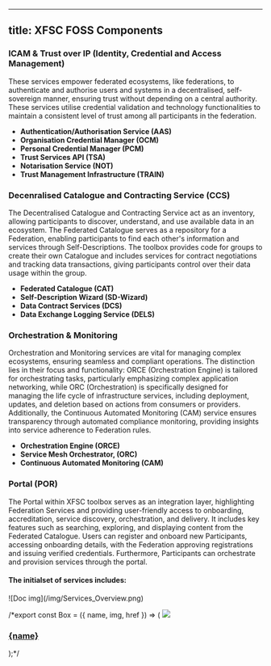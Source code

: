 
---
title: XFSC FOSS Components
---

### ICAM & Trust over IP (Identity, Credential and Access Management)

These services empower federated ecosystems, like federations, to authenticate and authorise users and systems in a decentralised, self-sovereign manner, ensuring trust without depending on a central authority. These services utilise credential validation and technology functionalities to maintain a consistent level of trust among all participants in the federation.

- **Authentication/Authorisation Service (AAS)**
- **Organisation Credential Manager (OCM)**
- **Personal Credential Manager (PCM)**
- **Trust Services API (TSA)**
- **Notarisation Service (NOT)**
- **Trust Management Infrastructure (TRAIN)**

### Decenralised Catalogue and Contracting Service (CCS)

The Decentralised Catalogue and Contracting Service act as an inventory, allowing participants to discover, understand, and use available data in an ecosystem. The Federated Catalogue serves as a repository for a Federation, enabling participants to find each other's information and services through Self-Descriptions. The toolbox provides code for groups to create their own Catalogue and includes services for contract negotiations and tracking data transactions, giving participants control over their data usage within the group.

- **Federated Catalogue (CAT)**
- **Self-Description Wizard (SD-Wizard)**
- **Data Contract Services (DCS)**
- **Data Exchange Logging Service (DELS)**

### Orchestration & Monitoring

Orchestration and Monitoring services are vital for managing complex ecosystems, ensuring seamless and compliant operations. The distinction lies in their focus and functionality: ORCE (Orchestration Engine) is tailored for orchestrating tasks, particularly emphasizing complex application networking, while ORC (Orchestration) is specifically designed for managing the life cycle of infrastructure services, including deployment, updates, and deletion based on actions from consumers or providers. Additionally, the Continuous Automated Monitoring (CAM) service ensures transparency through automated compliance monitoring, providing insights into service adherence to Federation rules.

- **Orchestration Engine (ORCE)**
- **Service Mesh Orchestrator, (ORC)**
- **Continuous Automated Monitoring (CAM)**

### Portal (POR)

The Portal within XFSC toolbox serves as an integration layer, highlighting Federation Services and providing user-friendly access to onboarding, accreditation, service discovery, orchestration, and delivery. It includes key features such as searching, exploring, and displaying content from the Federated Catalogue. Users can register and onboard new Participants, accessing onboarding details, with the Federation approving registrations and issuing verified credentials. Furthermore, Participants can orchestrate and provision services through the portal.

#### The initialset of services includes: 

<div class="text-center">![Doc img](/img/Services_Overview.png)</div>

/*export const Box = ({ name, img, href }) => (
<a class="box-container" href={href}>
<img src={img} />

<h3>{name}</h3>
</a>
);*/

<div class="img-container">
  <Box
    name="Identity, Credential & Access Management"
    img="/img/service_1.png"
    href="/xfsc-toolbox/xfsc-foss-components/icam-and-trust"
  />
  <Box
    name="Decenralised Catalogue and Contracting Service"
    img="/img/service_2.png"
    href="/xfsc-toolbox/xfsc-foss-components/decentralized-catalogue"
  />
  <Box
    name="Orchestration & Monitoring"
    img="/img/service_3.png"
    href="/xfsc-toolbox/xfsc-foss-components/orchestration-monitoring"
  />
  <Box name="Portal" img="/img/service_4.png" href="/xfsc-toolbox/xfsc-foss-components/portal" />
</div>
